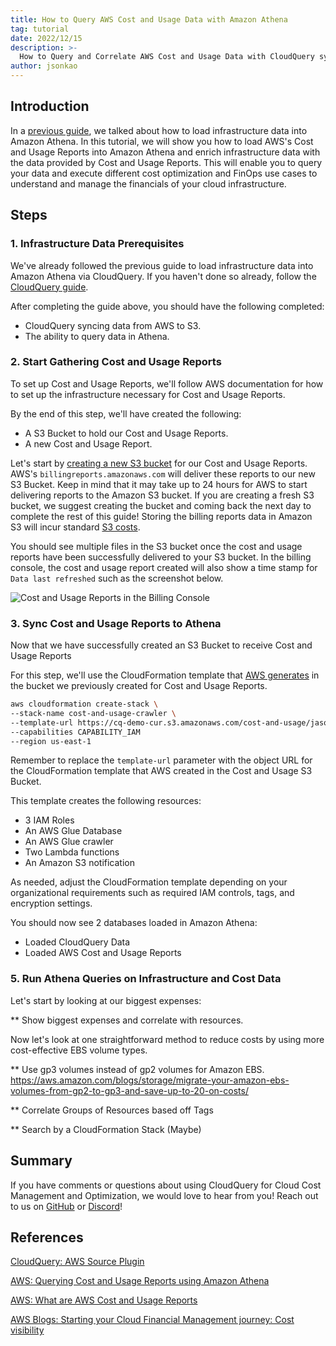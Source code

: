 ```yaml
---
title: How to Query AWS Cost and Usage Data with Amazon Athena
tag: tutorial
date: 2022/12/15
description: >-
  How to Query and Correlate AWS Cost and Usage Data with CloudQuery synced data from AWS.
author: jsonkao
---
```



<HowToGuideHeader/>

## Introduction

In a [previous guide](www.cloudquery.io/how-to-guides/how-to-load-infrastructure-data-into-athena), we talked about how to load infrastructure data into Amazon Athena.  In this tutorial, we will show you how to load AWS's Cost and Usage Reports into Amazon Athena and enrich infrastructure data with the data provided by Cost and Usage Reports.  This will enable you to query your data and execute different cost optimization and FinOps use cases to understand and manage the financials of your cloud infrastructure.

## Steps

### 1. Infrastructure Data Prerequisites

We've already followed the previous guide to load infrastructure data into Amazon Athena via CloudQuery.  If you haven't done so already, follow the [CloudQuery guide](www.cloudquery.io/how-to-guides/how-to-load-infrastructure-data-into-athena).  

After completing the guide above, you should have the following completed:

* CloudQuery syncing data from AWS to S3.
* The ability to query data in Athena.

### 2. Start Gathering Cost and Usage Reports

To set up Cost and Usage Reports, we'll follow AWS documentation for how to set up the infrastructure necessary for Cost and Usage Reports.

By the end of this step, we'll have created the following:
* A S3 Bucket to hold our Cost and Usage Reports.
* A new Cost and Usage Report.

Let's start by [creating a new S3 bucket](https://docs.aws.amazon.com/cur/latest/userguide/cur-s3.html) for our Cost and Usage Reports.  AWS's `billingreports.amazonaws.com` will deliver these reports to our new S3 Bucket.  Keep in mind that it may take up to 24 hours for AWS to start delivering reports to the Amazon S3 bucket.  If you are creating a fresh S3 bucket, we suggest creating the bucket and coming back the next day to complete the rest of this guide!  Storing the billing reports data in Amazon S3 will incur standard [S3 costs](https://docs.aws.amazon.com/cur/latest/userguide/billing-cur-limits.html).  

You should see multiple files in the S3 bucket once the cost and usage reports have been successfully delivered to your S3 bucket. In the billing console, the cost and usage report created will also show a time stamp for `Data last refreshed` such as the screenshot below.

![Cost and Usage Reports in the Billing Console](/images/how-to-guides/query-aws-cost-and-usage-athena/jason-demo-cur.png)

### 3. Sync Cost and Usage Reports to Athena

Now that we have successfully created an S3 Bucket to receive Cost and Usage Reports


For this step, we'll use the CloudFormation template that [AWS generates](https://docs.aws.amazon.com/cur/latest/userguide/use-athena-cf.html) in the bucket we previously created for Cost and Usage Reports.

```bash copy
aws cloudformation create-stack \
--stack-name cost-and-usage-crawler \
--template-url https://cq-demo-cur.s3.amazonaws.com/cost-and-usage/jason-demo-reports/crawler-cfn.yml \
--capabilities CAPABILITY_IAM 
--region us-east-1
```

Remember to replace the `template-url` parameter with the object URL for the CloudFormation template that AWS created in the Cost and Usage S3 Bucket.  

This template creates the following resources: 
* 3 IAM Roles
* An AWS Glue Database
* An AWS Glue crawler
* Two Lambda functions
* An Amazon S3 notification

As needed, adjust the CloudFormation template depending on your organizational requirements such as required IAM controls, tags, and encryption settings.


You should now see 2 databases loaded in Amazon Athena:
* Loaded CloudQuery Data
* Loaded AWS Cost and Usage Reports

### 5. Run Athena Queries on Infrastructure and Cost Data

Let's start by looking at our biggest expenses:

** Show biggest expenses and correlate with resources.

Now let's look at one straightforward method to reduce costs by using more cost-effective EBS volume types.

** Use gp3 volumes instead of gp2 volumes for Amazon EBS.
https://aws.amazon.com/blogs/storage/migrate-your-amazon-ebs-volumes-from-gp2-to-gp3-and-save-up-to-20-on-costs/

** Correlate Groups of Resources based off Tags

** Search by a CloudFormation Stack (Maybe)

## Summary

If you have comments or questions about using CloudQuery for Cloud Cost Management and Optimization, we would love to hear from you! Reach out to us on [GitHub](https://github.com/cloudquery/cloudquery) or [Discord](https://cloudquery.io/discord)!

## References

[CloudQuery: AWS Source Plugin](https://www.cloudquery.io/docs/plugins/sources/aws/overview)

[AWS: Querying Cost and Usage Reports using Amazon Athena](https://docs.aws.amazon.com/cur/latest/userguide/cur-query-athena.html)

[AWS: What are AWS Cost and Usage Reports](https://docs.aws.amazon.com/cur/latest/userguide/what-is-cur.html)

[AWS Blogs: Starting your Cloud Financial Management journey: Cost visibility](https://aws.amazon.com/blogs/aws-cloud-financial-management/op-starting-your-cloud-financial-management-journey-cost-visibility/)


